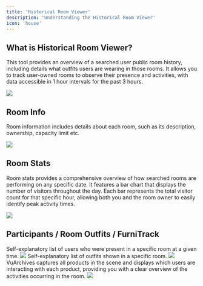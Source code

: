 ```yaml
---
title: 'Historical Room Viewer'
description: 'Understanding the Historical Room Viewer'
icon: 'house'
---
```


## What is Historical Room Viewer?

This tool provides an overview of a searched user public room history, including details what outfits users are wearing in those rooms. It allows you to track user-owned rooms to observe their presence and activities, with data accessible in 1 hour intervals for the past 3 hours.

<Frame caption="Preview">
  <img src="/images/Historical Room Viewer/historical-room-viewer_preview.png" />
</Frame>

## Room Info

Room information includes details about each room, such as its description, ownership, capacity limit etc.

<Frame caption="Room Info Preview">
  <img src="/images/Historical Room Viewer/room-info.png" />
</Frame>

## Room Stats

Room stats provides a comprehensive overview of how searched rooms are performing on any specific date. It features a bar chart that displays the number of visitors throughout the day. Each bar represents the total visitor count for that specific hour, allowing both you and the room owner to easily identify peak activity times.
<Frame caption="Room Activity Preview">
  <img src="/images/Historical Room Viewer/room-activity.png" />
</Frame>

## Participants / Room Outfits / FurniTrack

<Tabs>
  <Tab title="Participants">
  Self-explanatory list of users who were present in a specific room at a given time.
<Frame caption="Participants Overview">
  <img src="/images/Historical Room Viewer/participants.png" />
</Frame>
  </Tab>
  <Tab title="Room Outfits">
      Self-explanatory list of outfits shown in a specific room.
          <Frame caption="Room Outfits Overview">
  <img src="/images/Historical Room Viewer/room-outfits.png" />
</Frame>
  </Tab>
  <Tab title="FurniTrack">
    VuArchives captures all products in the scene and displays which users are interacting with each product, providing you with a clear overview of the activities occurring in the room.
    <Frame caption="Display Furnitures">
  <img src="/images/Historical Room Viewer/furni-track.png" />
</Frame>
  </Tab>
</Tabs>